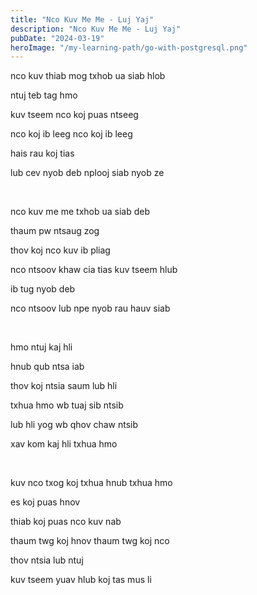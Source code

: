 ```yaml
---
title: "Nco Kuv Me Me - Luj Yaj"
description: "Nco Kuv Me Me - Luj Yaj"
pubDate: "2024-03-19"
heroImage: "/my-learning-path/go-with-postgresql.png"
---
```


nco kuv thiab mog txhob ua siab hlob

ntuj teb tag hmo

kuv tseem nco koj puas ntseeg

nco koj ib leeg nco koj ib leeg

hais rau koj tias

lub cev nyob deb nplooj siab nyob ze

<br />

nco kuv me me txhob ua siab deb

thaum pw ntsaug zog

thov koj nco kuv ib pliag

nco ntsoov khaw cia tias kuv tseem hlub

ib tug nyob deb

nco ntsoov lub npe nyob rau hauv siab

<br />

hmo ntuj kaj hli

hnub qub ntsa iab

thov koj ntsia saum lub hli

txhua hmo wb tuaj sib ntsib

lub hli yog wb qhov chaw ntsib

xav kom kaj hli txhua hmo

<br />

kuv nco txog koj txhua hnub txhua hmo

es koj puas hnov

thiab koj puas nco kuv nab

thaum twg koj hnov thaum twg koj nco

thov ntsia lub ntuj

kuv tseem yuav hlub koj tas mus li

